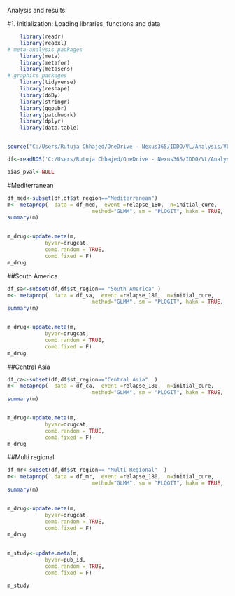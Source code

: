 Analysis and results:

#1. Initialization: Loading libraries, functions and data
```r
    library(readr)
    library(readxl)
# meta-analysis packages
    library(meta)
    library(metafor)
    library(metasens) 
# graphics packages
    library(tidyverse)
    library(reshape)
    library(doBy)
    library(stringr)
    library(ggpubr)
    library(patchwork)
    library(dplyr)
    library(data.table)


source("C:/Users/Rutuja Chhajed/OneDrive - Nexus365/IDDO/VL/Analysis/VL-Relapses/MA_extract_functions.R")

df<-readRDS('C:/Users/Rutuja Chhajed/OneDrive - Nexus365/IDDO/VL/Analysis/VL-Relapses/Data/VLRelapse_Dataset.RDS') #Make sure to pick up the latest data file

bias_pval<-NULL
```
#Mediterranean

```r
df_med<-subset(df,df$st_region=="Mediterranean")
m<- metaprop(  data = df_med,  event =relapse_180,  n=initial_cure, 
                           method="GLMM", sm = "PLOGIT", hakn = TRUE,  prediction=TRUE)
summary(m)


m_drug<-update.meta(m, 
            byvar=drugcat, 
            comb.random = TRUE, 
            comb.fixed = F)
m_drug

```
##South America

```r
df_sa<-subset(df,df$st_region== "South America" )
m<- metaprop(  data = df_sa,  event =relapse_180,  n=initial_cure, 
                           method="GLMM", sm = "PLOGIT", hakn = TRUE,  prediction=TRUE)
summary(m)


m_drug<-update.meta(m, 
            byvar=drugcat, 
            comb.random = TRUE, 
            comb.fixed = F)
m_drug

```

##Central Asia
```r
df_ca<-subset(df,df$st_region=="Central Asia"  )
m<- metaprop(  data = df_ca,  event =relapse_180,  n=initial_cure, 
                           method="GLMM", sm = "PLOGIT", hakn = TRUE,  prediction=TRUE)
summary(m)


m_drug<-update.meta(m, 
            byvar=drugcat, 
            comb.random = TRUE, 
            comb.fixed = F)
m_drug

```

##Multi regional

```r
df_mr<-subset(df,df$st_region== "Multi-Regional"  )
m<- metaprop(  data = df_mr,  event =relapse_180,  n=initial_cure, 
                           method="GLMM", sm = "PLOGIT", hakn = TRUE,  prediction=TRUE)
summary(m)


m_drug<-update.meta(m, 
            byvar=drugcat, 
            comb.random = TRUE, 
            comb.fixed = F)
m_drug


m_study<-update.meta(m, 
            byvar=pub_id, 
            comb.random = TRUE, 
            comb.fixed = F)

m_study
```


